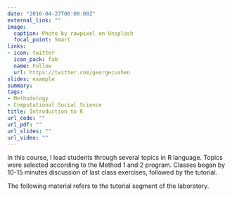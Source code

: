 ```yaml
---
date: "2016-04-27T00:00:00Z"
external_link: ""
image:
  caption: Photo by rawpixel on Unsplash
  focal_point: Smart
links:
- icon: twitter
  icon_pack: fab
  name: Follow
  url: https://twitter.com/georgecushen
slides: example
summary: 
tags:
- Methodology
- Computational Social Science
title: Introduction to R
url_code: ""
url_pdf: ""
url_slides: ""
url_video: ""
---
```


In this course, I lead students through several topics in R language. Topics were selected according to the Method 1 and 2 program. Classes began by 10-15 minutes discussion of last class exercises, followed by the tutorial. 

The following material refers to the tutorial segment of the laboratory. 